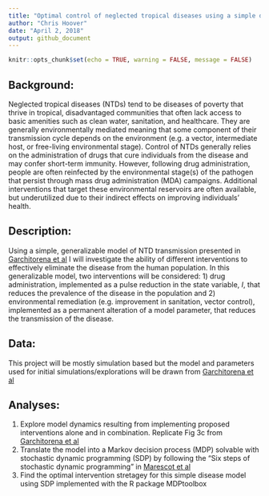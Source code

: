 ```yaml
---
title: "Optimal control of neglected tropical diseases using a simple dynamic model"
author: "Chris Hoover"
date: "April 2, 2018"
output: github_document
---
```


```r
knitr::opts_chunk$set(echo = TRUE, warning = FALSE, message = FALSE)
```

## Background:  
Neglected tropical diseases (NTDs) tend to be diseases of poverty that thrive in tropical, disadvantaged communities that often lack access to basic amenities such as clean water, sanitation, and healthcare. They are generally environmentally mediated meaning that some component of their transmission cycle depends on the environment (e.g. a vector, intermediate host, or free-living environmental stage). Control of NTDs generally relies on the administration of drugs that cure individuals from the disease and may confer short-term immunity. However, following drug administration, people are often reinfected by the environmental stage(s) of the pathogen that persist through mass drug administration (MDA) campaigns. Additional interventions that target these environmental reservoirs are often available, but underutilized due to their indirect effects on improving individuals' health.

## Description:  
Using a simple, generalizable model of NTD transmission presented in [Garchitorena et al](http://rstb.royalsocietypublishing.org/content/372/1722/20160128) I will investigate the ability of different interventions to effectively eliminate the disease from the human population. In this generalizable model, two interventions will be considered: 1) drug administration, implemented as a pulse reduction in the state variable, $I$, that reduces the prevalence of the disease in the population and 2) environmental remediation (e.g. improvement in sanitation, vector control), implemented as a permanent alteration of a model parameter, that reduces the transmission of the disease. 

## Data:  
This project will be mostly simulation based but the model and parameters used for initial simulations/explorations will be drawn from [Garchitorena et al](http://rstb.royalsocietypublishing.org/content/372/1722/20160128)

## Analyses:  
1) Explore model dynamics resulting from implementing proposed interventions alone and in combination. Replicate Fig 3c from [Garchitorena et al](http://rstb.royalsocietypublishing.org/content/372/1722/20160128)  
2) Translate the model into a Markov decision process (MDP) solvable with stochastic dynamic programming (SDP) by following the "Six steps of stochastic dynamic programming" in [Marescot et al](https://besjournals.onlinelibrary.wiley.com/doi/full/10.1111/2041-210X.12082)  
3) Find the optimal intervention stretagey for this simple disease model using SDP implemented with the R package MDPtoolbox